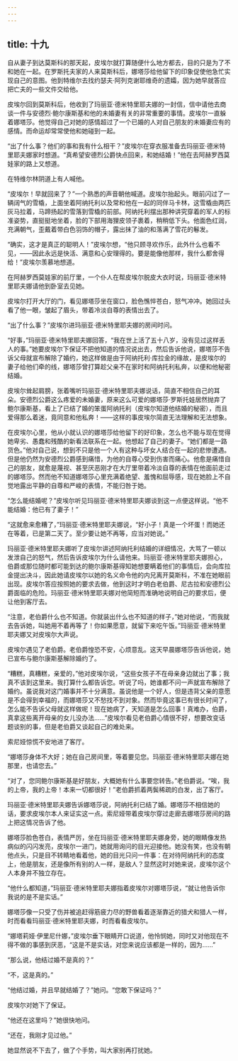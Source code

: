 ```yaml
---
---
---
```

title: 十九
---




自从妻子到达莫斯科的那天起，皮埃尔就打算随便什么地方都去，目的只是为了不和她在一起。在罗斯托夫家的人来莫斯科后，娜塔莎给他留下的印象促使他急忙实现自己的意图。他到特维尔去找约瑟夫·阿列克谢耶维奇的遗孀，因为她早就答应把亡夫的一些文件交给他。

皮埃尔回到莫斯科后，他收到了玛丽亚·德米特里耶夫娜的一封信，信中请他去商谈一件与安德烈·鲍尔康斯基和他的未婚妻有关的非常重要的事情。皮埃尔一直躲着娜塔莎。他觉得自己对她的感情超过了一个已婚的人对自己朋友的未婚妻应有的感情。而命运却常常使他和她碰到一起。

“出了什么事？他们的事和我有什么相干？”皮埃尔在穿衣服准备去玛丽亚·德米特里耶夫娜家时想道。“真希望安德烈公爵快点回来，和她结婚！”他在去阿赫罗西莫娃家的路上又想道。

在特维尔林阴道上有人喊他。

“皮埃尔！早就回来了？”一个熟悉的声音朝他喊道。皮埃尔抬起头。眼前闪过了一辆阔气的雪橇，上面坐着阿纳托利以及常和他在一起的同伴马卡林，这雪橇由两匹灰马拉着，马蹄扬起的雪落到雪橇的前部。阿纳托利摆出那种讲究穿着的军人的标准姿势，直挺挺地坐着，脸的下部用海狸皮领子裹着，稍稍低下头。他面色红润，充满朝气，歪戴着带白色羽饰的帽子，露出抹了油的和落满了雪花的鬈发。

“确实，这才是真正的聪明人！”皮埃尔想，“他只顾寻欢作乐，此外什么也看不见，——因此永远是快活、满意和心安理得的。要是能像他那样，我什么都舍得给！”皮埃尔羡慕地想道。

在阿赫罗西莫娃家的前厅里，一个仆人在帮皮埃尔脱皮大衣时说，玛丽亚·德米特里耶夫娜请他到卧室去见她。

皮埃尔打开大厅的门，看见娜塔莎坐在窗口，脸色憔悴苍白，怒气冲冲。她回过头看了他一眼，皱起了眉头，带着冷淡自尊的表情出去了。

“出了什么事？”皮埃尔进玛丽亚·德米特里耶夫娜的房间时问。

“好事，”玛丽亚·德米特里耶夫娜回答，“我在世上活了五十八岁，没有见过这样丢人的事。”她要皮埃尔下保证不把他知道的情况说出去，然后告诉他说，娜塔莎不告诉父母就宣布解除了婚约，她这样做是由于阿纳托利·库拉金的缘故，是皮埃尔的妻子给他们牵的线，娜塔莎曾打算趁父亲不在家时和阿纳托利私奔，以便和他秘密结婚。

皮埃尔耸起肩膀，张着嘴听玛丽亚·德米特里耶夫娜说话，简直不相信自己的耳朵。安德烈公爵这么疼爱的未婚妻，原来这么可爱的娜塔莎·罗斯托娃居然抛弃了鲍尔康斯基，看上了已结了婚的笨蛋阿纳托利（皮埃尔知道他结婚的秘密），而且爱得那么着迷，竟同意和他私奔！——这样的事皮埃尔简直无法理解和无法想象。

在皮埃尔心里，他从小就认识的娜塔莎给他留下的好印象，怎么也不能与现在觉得她卑劣、愚蠢和残酷的新看法联系在一起。他想起了自己的妻子。“她们都是一路货色。”他对自己说，想到不只是他一个人有这种与坏女人结合在一起的悲惨遭遇。但是他仍然为安德烈公爵感到痛惜，为他的自尊心受到伤害而痛心。他愈是痛惜自己的朋友，就愈是蔑视、甚至厌恶刚才在大厅里带着冷淡自尊的表情在他面前走过的娜塔莎。然而他不知道娜塔莎心里充满着绝望、羞愧和屈辱感，现在她脸上不自觉地露出平静的自尊和严峻的表情，不能归咎于她。

“怎么能结婚呢？”皮埃尔听见玛丽亚·德米特里耶夫娜谈到这一点便这样说。“他不能结婚：他已有了妻子！”

“这就愈来愈糟了，”玛丽亚·德米特里耶夫娜说，“好小子！真是一个坏蛋！而她还在等着，已是第二天了。至少要让她不再等，应当对她说。”

玛丽亚·德米特里耶夫娜听了皮埃尔讲述阿纳托利结婚的详细情况，大骂了一顿以发泄自己的怒气，然后告诉皮埃尔为什么请他来。玛丽亚·德米特里耶夫娜担心，伯爵或那位随时都可能到达的鲍尔康斯基得知她想要瞒着他们的事情后，会向库拉金提出决斗，因此她请皮埃尔以她的名义命令他的内兄离开莫斯科，不准在她眼前出现。皮埃尔答应按照她的要求去做，他到这时才明白老伯爵、尼古拉和安德烈公爵面临的危险。玛丽亚·德米特里耶夫娜对他简短而准确地说明自己的要求后，便让他到客厅去。

“注意，老伯爵什么也不知道。你就装出什么也不知道的样子，”她对他说，“而我就去告诉她，叫她用不着再等了！你如果愿意，就留下来吃午饭。”玛丽亚·德米特里耶夫娜又对皮埃尔大声说。

皮埃尔遇见了老伯爵。老伯爵惶恐不安，心烦意乱。这天早晨娜塔莎告诉他说，她已宣布与鲍尔康斯基解除婚约了。

“糟糕，真糟糕，亲爱的，”他对皮埃尔说，“这些女孩子不在母亲身边就出了事；我真不该到这里来。我打算什么都告诉您。听说了吗，她谁都不问一声就宣布解除了婚约。虽说我对这门婚事并不十分满意。虽说他是一个好人，但是违背父亲的意愿是不会得到幸福的，而娜塔莎又不愁找不到对象。然而毕竟这事已有很长时间了，怎么能不告诉父母就这样做呢！现在她病了，天知道是怎么回事！真难办，伯爵，真拿这些离开母亲的女儿没办法……”皮埃尔看见老伯爵心情很不好，想要改变话题谈别的事，但是老伯爵又谈起自己的难处来。

索尼娅惊慌不安地进了客厅。

“娜塔莎身体不大好；她在自己房间里，等着要见您。玛丽亚·德米特里耶夫娜在她那里，也请您去。”

“对了，您同鲍尔康斯基是好朋友，大概她有什么事要您转告。”老伯爵说。“唉，我的上帝，我的上帝！本来一切都很好！”老伯爵抓着两鬓稀疏的白发，出了客厅。

玛丽亚·德米特里耶夫娜告诉娜塔莎说，阿纳托利已结了婚。娜塔莎不相信她的话，要求皮埃尔本人来证实这一点。索尼娅带着皮埃尔穿过走廊去娜塔莎房间的路上把这情况告诉了他。

娜塔莎脸色苍白，表情严厉，坐在玛丽亚·德米特里耶夫娜身旁，她的眼睛像发热病似的闪闪发亮，皮埃尔一进门，她就用询问的目光迎接他。她没有笑，也没有朝他点头，只是目不转睛地看着他，她的目光只问一件事：在对待阿纳托利的态度上，他是朋友，还是像所有别的人一样，是敌人？显然这时对她来说，皮埃尔这个人本身并不独立存在。

“他什么都知道，”玛丽亚·德米特里耶夫娜指着皮埃尔对娜塔莎说，“就让他告诉你我说的是不是实话。”

娜塔莎像一只受了伤并被追赶得筋疲力尽的野兽看着逐渐靠近的猎犬和猎人一样，时而看看玛丽亚·德米特里耶夫娜，时而看看皮埃尔。

“娜塔莉娅·伊里尼什娜，”皮埃尔垂下眼睛开口说道，他怜悯她，同时又对他现在不得不做的事感到厌恶，“这是不是实话，对您来说应该都是一样的，因为……”

“那么说，他结过婚不是真的？”

“不，这是真的。”

“他结过婚，并且早就结婚了？”她问。“您敢下保证吗？”

皮埃尔对她下了保证。

“他还在这里吗？”她很快地问。

“还在，我刚才见过他。”

她显然说不下去了，做了个手势，叫大家别再打扰她。